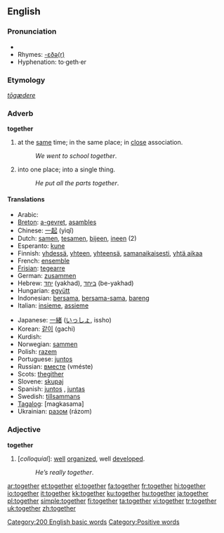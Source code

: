 {{wikipedia}}
==English==

{{rank|above|received|read|300|together|already|son|death}}

===Pronunciation===
*{{audio|en-us-together.ogg|Audio (US)}}
*Rhymes: [[Rhymes:English:-ɛðə(r)|-ɛðə(r)]]
*Hyphenation: to&middot;geth&middot;er

===Etymology===
{{OE.}} ''[[tōgædere]]''

===Adverb===
'''together'''

# at the [[same]] time; in the same place; in [[close]] association.
#:''We went to school together''.
# into one place; into a single thing.
#:''He put all the parts together''.

====Translations====
{{top}}
*Arabic: {{ARchar|[[معا|معًا]]}} {{IPAchar|(máʕan)}}
*[[Breton]]: [[a-gevret]], [[asambles]]
*Chinese: [[一起]] (yìqǐ)
*Dutch: [[samen]], [[tesamen]], [[bijeen]], [[ineen]] (2)
*Esperanto: [[kune]]
*Finnish: [[yhdessä]], [[yhteen]], [[yhteensä]], [[samanaikaisesti]], [[yhtä aikaa]]
*French: [[ensemble]]
*[[Frisian]]: [[tegearre]]
*German: [[zusammen]]
*Hebrew: [[יחד]] (yakhad), [[ביחד]] (be-yakhad)
*Hungarian: [[együtt]]
*Indonesian: [[sama|bersama]], [[sama|bersama-sama]], [[bareng]]
*Italian: [[insieme]], [[assieme]]
{{mid}}
*Japanese: [[一緒]] ([[いっしょ]], issho)
*Korean: [[같이]] (gachi)
*Kurdish: {{KUchar|[[پێکه‌وه‌]]}}
*Norwegian: [[sammen]]
*Polish: [[razem]]
*Portuguese: [[juntos]]
*Russian: [[вместе]] (vméste)
*Scots: [[thegither]]
*Slovene: [[skupaj]]
*Spanish: [[juntos]] {{m}}, [[juntas]] {{f}}
*Swedish: [[tillsammans]]
*[[Tagalog]]: [magkasama]
*Ukrainian: [[разом]] (rázom)

{{bottom}}

===Adjective===
'''together'''

# [''colloquial'']: [[well]] [[organize]]d, well [[develop]]ed.
#:''He’s really together''.

[[Category:200 English basic words]]
[[Category:Positive words]]

[[ar:together]]
[[et:together]]
[[el:together]]
[[fa:together]]
[[fr:together]]
[[hi:together]]
[[io:together]]
[[it:together]]
[[kk:together]]
[[ku:together]]
[[hu:together]]
[[ja:together]]
[[pl:together]]
[[simple:together]]
[[fi:together]]
[[ta:together]]
[[vi:together]]
[[tr:together]]
[[uk:together]]
[[zh:together]]